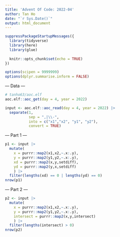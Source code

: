 ```yaml
---
title: 'Advent Of Code: 2022-04'
author: Tan Ho
date: "`r Sys.Date()`"
output: html_document
---
```


```r
suppressPackageStartupMessages({
  library(tidyverse)
  library(here)
  library(glue)
  
  knitr::opts_chunk$set(echo = TRUE)
})

options(scipen = 9999999)
options(dplyr.summarise.inform = FALSE)
```

--- Data ---

```r
# tanho63/aoc.elf
aoc.elf::aoc_get(day = 4, year = 2022)
```

```r
input <- aoc.elf::aoc_read(day = 4, year = 2022) |> 
  separate(1, 
           sep = ",|\\-", 
           into = c("x1","x2", "y1", "y2"),
           convert = TRUE)
```

--- Part 1 ---

```r
p1 <- input |> 
  mutate(
    x = purrr::map2(x1,x2,~.x:.y),
    y = purrr::map2(y1,y2,~.x:.y),
    xd = purrr::map2(x,y,setdiff),
    yd = purrr::map2(y,x,setdiff)
    ) |> 
  filter(lengths(xd) == 0 | lengths(yd) == 0)
nrow(p1)
```

--- Part 2 ---

```r
p2 <- input |> 
  mutate(
    x = purrr::map2(x1,x2,~.x:.y),
    y = purrr::map2(y1,y2,~.x:.y),
    intersect = purrr::map2(x,y,intersect)
    ) |> 
  filter(lengths(intersect) > 0)
nrow(p2)
```

